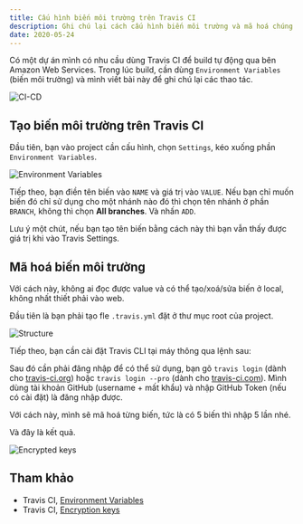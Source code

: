 ```yaml
---
title: Cấu hình biến môi trường trên Travis CI
description: Ghi chú lại cách cấu hình biến môi trường và mã hoá chúng.
date: 2020-05-24
---
```


Có một dự án mình có nhu cầu dùng Travis CI để build tự động qua bên Amazon Web Services. Trong lúc build, cần dùng `Environment Variables` (biến môi trường) và mình viết bài này để ghi chú lại các thao tác.

![CI-CD](../../assets/tutorials/cau-hinh-bien-moi-truong-tren-travis-ci/ci-cd.png)

## Tạo biến môi trường trên Travis CI

Đầu tiên, bạn vào project cần cấu hình, chọn `Settings`, kéo xuống phần `Environment Variables`.

![Environment Variables](../../assets/tutorials/cau-hinh-bien-moi-truong-tren-travis-ci/environment-variables.png)

Tiếp theo, bạn điền tên biến vào `NAME` và giá trị vào `VALUE`. Nếu bạn chỉ muốn biến đó chỉ sử dụng cho một nhánh nào đó thì chọn tên nhánh ở phần `BRANCH`, không thì chọn **All branches**. Và nhấn `ADD`.

Lưu ý một chút, nếu bạn tạo tên biến bằng cách này thì bạn vẫn thấy được giá trị khi vào Travis Settings.

## Mã hoá biến môi trường

Với cách này, không ai đọc được value và có thể tạo/xoá/sửa biến ở local, không nhất thiết phải vào web.

Đầu tiên là bạn phải tạo fle `.travis.yml` đặt ở thư mục root của project.

![Structure](../../assets/tutorials/cau-hinh-bien-moi-truong-tren-travis-ci/structure-folder.png)

Tiếp theo, bạn cần cài đặt Travis CLI tại máy thông qua lệnh sau:

Sau đó cần phải đăng nhập để có thể sử dụng, bạn gõ `travis login` (dành cho [travis-ci.org](https://travis-ci.org)) hoặc `travis login --pro` (dành cho [travis-ci.com](https://travis-ci.com)). Mình dùng tài khoản GitHub (username + mất khẩu) và nhập GitHub Token (nếu có cài đặt) là đăng nhập được.

Với cách này, mình sẽ mã hoá từng biến, tức là có 5 biến thì nhập 5 lần nhé.

Và đây là kết quả.

![Encrypted keys](../../assets/tutorials/cau-hinh-bien-moi-truong-tren-travis-ci/encrypted-keys.png)

## Tham khảo

- Travis CI, [Environment Variables](https://docs.travis-ci.com/user/environment-variables)
- Travis CI, [Encryption keys](https://docs.travis-ci.com/user/encryption-keys#usage)
